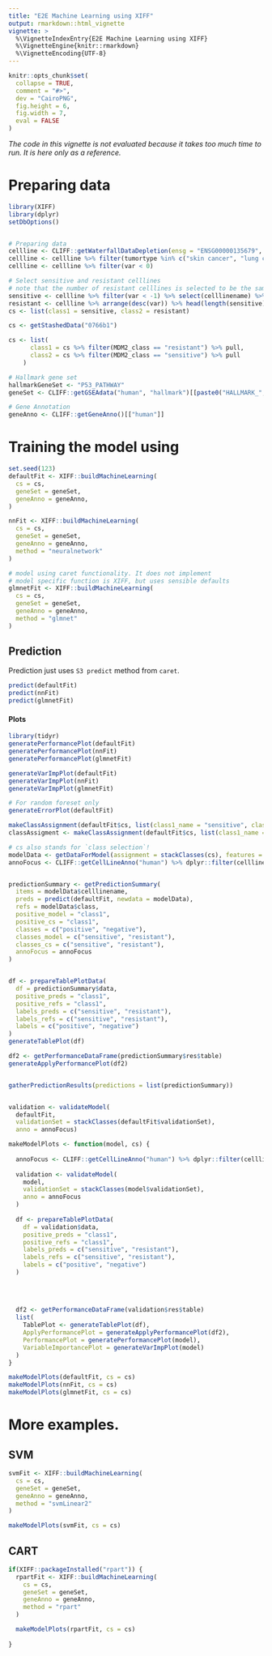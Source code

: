 ```yaml
---
title: "E2E Machine Learning using XIFF"
output: rmarkdown::html_vignette
vignette: >
  %\VignetteIndexEntry{E2E Machine Learning using XIFF}
  %\VignetteEngine{knitr::rmarkdown}
  %\VignetteEncoding{UTF-8}
---
```


```r
knitr::opts_chunk$set(
  collapse = TRUE,
  comment = "#>",
  dev = "CairoPNG",
  fig.height = 6,
  fig.width = 7,
  eval = FALSE
)
```

*The code in this vignette is not evaluated because it takes too much time to run. It is here only as a reference.*

# Preparing data

```r
library(XIFF)
library(dplyr)
setDbOptions()


# Preparing data
cellline <- CLIFF::getWaterfallDataDepletion(ensg = "ENSG00000135679", study = "Avana", score = "ceres")
cellline <- cellline %>% filter(tumortype %in% c("skin cancer", "lung cancer",  "ovarian cancer", "pancreatic cancer"))
cellline <- cellline %>% filter(var < 0)

# Select sensitive and resistant celllines
# note that the number of resistant celllines is selected to be the same as number of sensistve celllines 
sensitive <- cellline %>% filter(var < -1) %>% select(celllinename) %>% pull %>% as.character()
resistant <- cellline %>% arrange(desc(var)) %>% head(length(sensitive)) %>% select(celllinename) %>% pull %>% as.character()
cs <- list(class1 = sensitive, class2 = resistant)
```

```r
cs <- getStashedData("0766b1")

cs <- list(
      class1 = cs %>% filter(MDM2_class == "resistant") %>% pull,
      class2 = cs %>% filter(MDM2_class == "sensitive") %>% pull
    )

```

```r

# Hallmark gene set
hallmarkGeneSet <- "P53_PATHWAY"
geneSet <- CLIFF::getGSEAdata("human", "hallmark")[[paste0("HALLMARK_", hallmarkGeneSet)]]

# Gene Annotation
geneAnno <- CLIFF::getGeneAnno()[["human"]]
```

# Training the model using 

```r
set.seed(123)
defaultFit <- XIFF::buildMachineLearning(
  cs = cs,
  geneSet = geneSet,
  geneAnno = geneAnno,
)

nnFit <- XIFF::buildMachineLearning(
  cs = cs,
  geneSet = geneSet,
  geneAnno = geneAnno,
  method = "neuralnetwork"
)

# model using caret functionality. It does not implement 
# model specific function is XIFF, but uses sensible defaults
glmnetFit <- XIFF::buildMachineLearning(
  cs = cs,
  geneSet = geneSet,
  geneAnno = geneAnno,
  method = "glmnet"
)
```
## Prediction

Prediction just uses `S3 predict` method from `caret`.

```r
predict(defaultFit)
predict(nnFit)
predict(glmnetFit)
```


#### Plots

```r
library(tidyr)
generatePerformancePlot(defaultFit)
generatePerformancePlot(nnFit)
generatePerformancePlot(glmnetFit)
```

```r
generateVarImpPlot(defaultFit)
generateVarImpPlot(nnFit)
generateVarImpPlot(glmnetFit)
```
```r
# For random foreset only
generateErrorPlot(defaultFit)
```

```r
makeClassAssignment(defaultFit$cs, list(class1_name = "sensitive", class2_name = "resistant"))
classAssigment <- makeClassAssignment(defaultFit$cs, list(class1_name = "sensitive", class2_name = "resistant"))

# cs also stands for `class selection`!
modelData <- getDataForModel(assignment = stackClasses(cs), features = defaultFit$bestFeatures)
annoFocus <- CLIFF::getCellLineAnno("human") %>% dplyr::filter(celllinename %in% unlist(cs))


predictionSummary <- getPredictionSummary(
  items = modelData$celllinename,
  preds = predict(defaultFit, newdata = modelData),
  refs = modelData$class,
  positive_model = "class1",
  positive_cs = "class1",
  classes = c("positive", "negative"),
  classes_model = c("sensitive", "resistant"),
  classes_cs = c("sensitive", "resistant"),
  annoFocus = annoFocus
)


df <- prepareTablePlotData(
  df = predictionSummary$data,
  positive_preds = "class1",
  positive_refs = "class1",
  labels_preds = c("sensitive", "resistant"),
  labels_refs = c("sensitive", "resistant"),
  labels = c("positive", "negative")
)
generateTablePlot(df)

df2 <- getPerformanceDataFrame(predictionSummary$res$table)
generateApplyPerformancePlot(df2)


gatherPredictionResults(predictions = list(predictionSummary))


validation <- validateModel(
  defaultFit,
  validationSet = stackClasses(defaultFit$validationSet),
  anno = annoFocus)
```


```r
makeModelPlots <- function(model, cs) {
  
  annoFocus <- CLIFF::getCellLineAnno("human") %>% dplyr::filter(celllinename %in% unlist(cs))
  
  validation <- validateModel(
    model,
    validationSet = stackClasses(model$validationSet),
    anno = annoFocus
  )
  
  df <- prepareTablePlotData(
    df = validation$data,
    positive_preds = "class1",
    positive_refs = "class1",
    labels_preds = c("sensitive", "resistant"),
    labels_refs = c("sensitive", "resistant"),
    labels = c("positive", "negative")
  )
  
  
  
  
  df2 <- getPerformanceDataFrame(validation$res$table)
  list(
    TablePlot <- generateTablePlot(df),
    ApplyPerformancePlot = generateApplyPerformancePlot(df2),
    PerformancePlot = generatePerformancePlot(model),
    VariableImportancePlot = generateVarImpPlot(model)
  )
}

```


```r
makeModelPlots(defaultFit, cs = cs)
makeModelPlots(nnFit, cs = cs)
makeModelPlots(glmnetFit, cs = cs)
```
# More examples.

## SVM

```r
svmFit <- XIFF::buildMachineLearning(
  cs = cs,
  geneSet = geneSet,
  geneAnno = geneAnno,
  method = "svmLinear2"
)

makeModelPlots(svmFit, cs = cs)
```

## CART

```r

if(XIFF::packageInstalled("rpart")) {
  rpartFit <- XIFF::buildMachineLearning(
    cs = cs,
    geneSet = geneSet,
    geneAnno = geneAnno,
    method = "rpart"
  )

  makeModelPlots(rpartFit, cs = cs)
  
}

```
